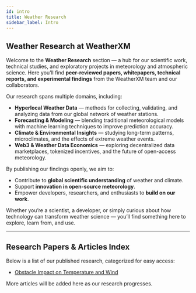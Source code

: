 ```yaml
---
id: intro
title: Weather Research
sidebar_label: Intro
---
```


## Weather Research at WeatherXM

Welcome to the **Weather Research** section — a hub for our scientific work, technical studies, and exploratory projects in meteorology and atmospheric science.
Here you’ll find **peer-reviewed papers, whitepapers, technical reports, and experimental findings** from the WeatherXM team and our collaborators.

Our research spans multiple domains, including:
- **Hyperlocal Weather Data** — methods for collecting, validating, and analyzing data from our global network of weather stations.
- **Forecasting & Modeling** — blending traditional meteorological models with machine learning techniques to improve prediction accuracy.
- **Climate & Environmental Insights** — studying long-term patterns, microclimates, and the effects of extreme weather events.
- **Web3 & Weather Data Economics** — exploring decentralized data marketplaces, tokenized incentives, and the future of open-access meteorology.

By publishing our findings openly, we aim to:
- Contribute to **global scientific understanding** of weather and climate.
- Support **innovation in open-source meteorology**.
- Empower developers, researchers, and enthusiasts to **build on our work**.

Whether you’re a scientist, a developer, or simply curious about how technology can transform weather science — you’ll find something here to explore, learn from, and use.

---

## Research Papers & Articles Index

Below is a list of our published research, categorized for easy access:

- [Obstacle Impact on Temperature and Wind](/weather-research/obstacle-impact-on-temp-and-wind)

More articles will be added here as our research progresses.
